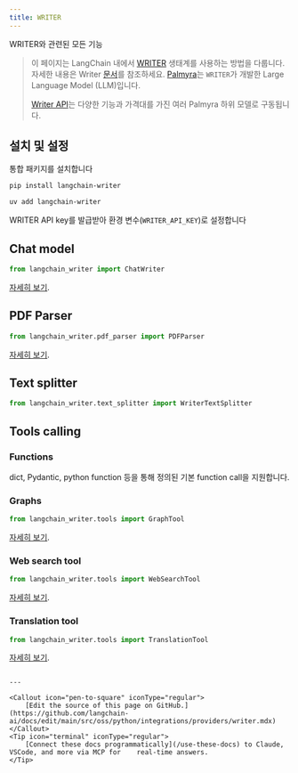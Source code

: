 ```yaml
---
title: WRITER
---
```


WRITER와 관련된 모든 기능


>이 페이지는 LangChain 내에서 [WRITER](https://writer.com/) 생태계를 사용하는 방법을 다룹니다. 자세한 내용은 Writer [문서](https://dev.writer.com/home/introduction)를 참조하세요.
>[Palmyra](https://writer.com/blog/palmyra/)는 `WRITER`가 개발한 Large Language Model (LLM)입니다.
>
>[Writer API](https://dev.writer.com/api-guides/introduction)는 다양한 기능과 가격대를 가진 여러 Palmyra 하위 모델로 구동됩니다.

## 설치 및 설정

통합 패키지를 설치합니다
<CodeGroup>
```bash pip
pip install langchain-writer
```

```bash uv
uv add langchain-writer
```
</CodeGroup>

WRITER API key를 발급받아 환경 변수(`WRITER_API_KEY`)로 설정합니다

## Chat model

```python
from langchain_writer import ChatWriter
```
[자세히 보기](/oss/python/integrations/chat/writer).


## PDF Parser

```python
from langchain_writer.pdf_parser import PDFParser
```
[자세히 보기](/oss/python/integrations/document_loaders/parsers/writer_pdf_parser).

## Text splitter

```python
from langchain_writer.text_splitter import WriterTextSplitter
```

## Tools calling

### Functions

dict, Pydantic, python function 등을 통해 정의된 기본 function call을 지원합니다.

### Graphs

```python
from langchain_writer.tools import GraphTool
```
[자세히 보기](/oss/python/integrations/tools/writer).

### Web search tool

```python
from langchain_writer.tools import WebSearchTool
```
[자세히 보기](/oss/python/integrations/tools/writer).

### Translation tool

```python
from langchain_writer.tools import TranslationTool
```
[자세히 보기](/oss/python/integrations/tools/writer).
```

---

<Callout icon="pen-to-square" iconType="regular">
    [Edit the source of this page on GitHub.](https://github.com/langchain-ai/docs/edit/main/src/oss/python/integrations/providers/writer.mdx)
</Callout>
<Tip icon="terminal" iconType="regular">
    [Connect these docs programmatically](/use-these-docs) to Claude, VSCode, and more via MCP for    real-time answers.
</Tip>
